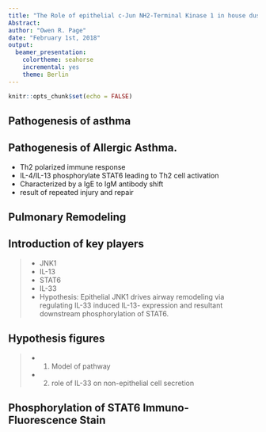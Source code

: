 ```yaml
---
title: "The Role of epithelial c-Jun NH2-Terminal Kinase 1 in house dust mite induced pulmonary remodeling"
Abstract:
author: "Owen R. Page"
date: "February 1st, 2018"
output: 
  beamer_presentation: 
    colortheme: seahorse
    incremental: yes
    theme: Berlin
---
```


```r
knitr::opts_chunk$set(echo = FALSE)
```

## Pathogenesis of asthma
\begin{picture}(250,250)
\put(50,60){\includegraphics[height=6cm]{allerAsth.jpg}}
\end{picture}

## Pathogenesis of Allergic Asthma.

- Th2 polarized immune response
- IL-4/IL-13 phosphorylate STAT6 leading to Th2 cell activation
- Characterized by a IgE to IgM antibody shift
- result of repeated injury and repair

## Pulmonary Remodeling
\begin{picture}(250,250)
\put(90,110){\includegraphics[height=5cm]{airway.jpg}}
\put(5,100){\begin{minipage}[t]{1\linewidth} 
{Here we have a normal airway to the left and an asthmatic airway to the right with pulmonary remodeling. Sub-epithelial collagen (red), goblet cell mucus metaplasia(blue), and some airway hyperresponsiveness}
\end{minipage}}
\end{picture}
 

## Introduction of key players

>- JNK1
>- \color{gray} IL-13
>- \color{red} STAT6
>- \color{gray} IL-33 
>- \color{black} Hypothesis: Epithelial JNK1 drives  airway remodeling via regulating IL-33 induced IL-13- expression and resultant downstream phosphorylation of STAT6.


## Hypothesis figures


> - 1) Model of pathway
> - 2) role of IL-33 on non-epithelial cell secretion

\begin{picture}(250,250)
\put(-30,130){\includegraphics[height=4cm]{hyp1.jpg}}
\put(150,130){\includegraphics[height=4cm]{hyp2.jpg}}
\end{picture}

## Phosphorylation of STAT6 Immuno-Fluorescence Stain

\begin{picture}(280,280)
\put(00,80){\includegraphics[height=7cm]{pstat.jpg}}
\put(20,170){\begin{minipage}[t]{1\linewidth} 
{\color{white} 24hr PBS JNK1 WT (left) and 1hr HDM JNK1 WT (right)}
\end{minipage}}
\end{picture}


